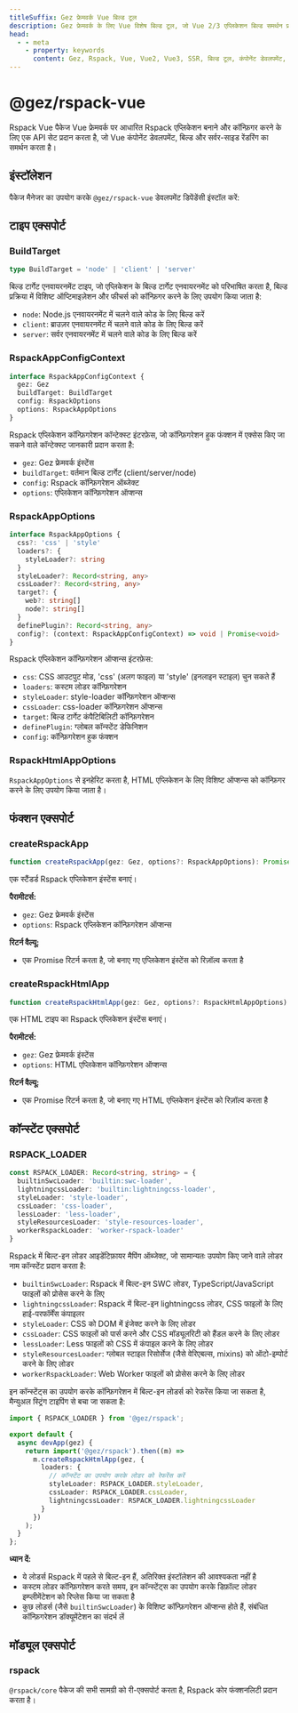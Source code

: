 ```yaml
---
titleSuffix: Gez फ्रेमवर्क Vue बिल्ड टूल
description: Gez फ्रेमवर्क के लिए Vue विशेष बिल्ड टूल, जो Vue 2/3 एप्लिकेशन बिल्ड समर्थन प्रदान करता है, जिसमें कंपोनेंट डेवलपमेंट, SSR रेंडरिंग और परफॉर्मेंस ऑप्टिमाइज़ेशन जैसी सुविधाएं शामिल हैं।
head:
  - - meta
    - property: keywords
      content: Gez, Rspack, Vue, Vue2, Vue3, SSR, बिल्ड टूल, कंपोनेंट डेवलपमेंट, सर्वर-साइड रेंडरिंग, परफॉर्मेंस ऑप्टिमाइज़ेशन
---
```



# @gez/rspack-vue

Rspack Vue पैकेज Vue फ्रेमवर्क पर आधारित Rspack एप्लिकेशन बनाने और कॉन्फ़िगर करने के लिए एक API सेट प्रदान करता है, जो Vue कंपोनेंट डेवलपमेंट, बिल्ड और सर्वर-साइड रेंडरिंग का समर्थन करता है।

## इंस्टॉलेशन

पैकेज मैनेजर का उपयोग करके `@gez/rspack-vue` डेवलपमेंट डिपेंडेंसी इंस्टॉल करें:

<PackageManagerTabs command="install @gez/rspack-vue -D" />

## टाइप एक्सपोर्ट

### BuildTarget

```ts
type BuildTarget = 'node' | 'client' | 'server'
```

बिल्ड टार्गेट एनवायरनमेंट टाइप, जो एप्लिकेशन के बिल्ड टार्गेट एनवायरनमेंट को परिभाषित करता है, बिल्ड प्रक्रिया में विशिष्ट ऑप्टिमाइज़ेशन और फीचर्स को कॉन्फ़िगर करने के लिए उपयोग किया जाता है:
- `node`: Node.js एनवायरनमेंट में चलने वाले कोड के लिए बिल्ड करें
- `client`: ब्राउज़र एनवायरनमेंट में चलने वाले कोड के लिए बिल्ड करें
- `server`: सर्वर एनवायरनमेंट में चलने वाले कोड के लिए बिल्ड करें

### RspackAppConfigContext

```ts
interface RspackAppConfigContext {
  gez: Gez
  buildTarget: BuildTarget
  config: RspackOptions
  options: RspackAppOptions
}
```

Rspack एप्लिकेशन कॉन्फ़िगरेशन कॉन्टेक्स्ट इंटरफ़ेस, जो कॉन्फ़िगरेशन हुक फंक्शन में एक्सेस किए जा सकने वाले कॉन्टेक्स्ट जानकारी प्रदान करता है:
- `gez`: Gez फ्रेमवर्क इंस्टेंस
- `buildTarget`: वर्तमान बिल्ड टार्गेट (client/server/node)
- `config`: Rspack कॉन्फ़िगरेशन ऑब्जेक्ट
- `options`: एप्लिकेशन कॉन्फ़िगरेशन ऑप्शन्स

### RspackAppOptions

```ts
interface RspackAppOptions {
  css?: 'css' | 'style'
  loaders?: {
    styleLoader?: string
  }
  styleLoader?: Record<string, any>
  cssLoader?: Record<string, any>
  target?: {
    web?: string[]
    node?: string[]
  }
  definePlugin?: Record<string, any>
  config?: (context: RspackAppConfigContext) => void | Promise<void>
}
```

Rspack एप्लिकेशन कॉन्फ़िगरेशन ऑप्शन्स इंटरफ़ेस:
- `css`: CSS आउटपुट मोड, 'css' (अलग फाइल) या 'style' (इनलाइन स्टाइल) चुन सकते हैं
- `loaders`: कस्टम लोडर कॉन्फ़िगरेशन
- `styleLoader`: style-loader कॉन्फ़िगरेशन ऑप्शन्स
- `cssLoader`: css-loader कॉन्फ़िगरेशन ऑप्शन्स
- `target`: बिल्ड टार्गेट कंपैटिबिलिटी कॉन्फ़िगरेशन
- `definePlugin`: ग्लोबल कॉन्स्टेंट डेफिनिशन
- `config`: कॉन्फ़िगरेशन हुक फंक्शन

### RspackHtmlAppOptions

`RspackAppOptions` से इनहेरिट करता है, HTML एप्लिकेशन के लिए विशिष्ट ऑप्शन्स को कॉन्फ़िगर करने के लिए उपयोग किया जाता है।

## फंक्शन एक्सपोर्ट

### createRspackApp

```ts
function createRspackApp(gez: Gez, options?: RspackAppOptions): Promise<App>
```

एक स्टैंडर्ड Rspack एप्लिकेशन इंस्टेंस बनाएं।

**पैरामीटर्स:**
- `gez`: Gez फ्रेमवर्क इंस्टेंस
- `options`: Rspack एप्लिकेशन कॉन्फ़िगरेशन ऑप्शन्स

**रिटर्न वैल्यू:**
- एक Promise रिटर्न करता है, जो बनाए गए एप्लिकेशन इंस्टेंस को रिज़ॉल्व करता है

### createRspackHtmlApp

```ts
function createRspackHtmlApp(gez: Gez, options?: RspackHtmlAppOptions): Promise<App>
```

एक HTML टाइप का Rspack एप्लिकेशन इंस्टेंस बनाएं।

**पैरामीटर्स:**
- `gez`: Gez फ्रेमवर्क इंस्टेंस
- `options`: HTML एप्लिकेशन कॉन्फ़िगरेशन ऑप्शन्स

**रिटर्न वैल्यू:**
- एक Promise रिटर्न करता है, जो बनाए गए HTML एप्लिकेशन इंस्टेंस को रिज़ॉल्व करता है

## कॉन्स्टेंट एक्सपोर्ट
### RSPACK_LOADER

```ts
const RSPACK_LOADER: Record<string, string> = {
  builtinSwcLoader: 'builtin:swc-loader',
  lightningcssLoader: 'builtin:lightningcss-loader',
  styleLoader: 'style-loader',
  cssLoader: 'css-loader',
  lessLoader: 'less-loader',
  styleResourcesLoader: 'style-resources-loader',
  workerRspackLoader: 'worker-rspack-loader'
}
```

Rspack में बिल्ट-इन लोडर आइडेंटिफ़ायर मैपिंग ऑब्जेक्ट, जो सामान्यतः उपयोग किए जाने वाले लोडर नाम कॉन्स्टेंट प्रदान करता है:

- `builtinSwcLoader`: Rspack में बिल्ट-इन SWC लोडर, TypeScript/JavaScript फाइलों को प्रोसेस करने के लिए
- `lightningcssLoader`: Rspack में बिल्ट-इन lightningcss लोडर, CSS फाइलों के लिए हाई-परफॉर्मेंस कंपाइलर
- `styleLoader`: CSS को DOM में इंजेक्ट करने के लिए लोडर
- `cssLoader`: CSS फाइलों को पार्स करने और CSS मॉड्यूलरिटी को हैंडल करने के लिए लोडर
- `lessLoader`: Less फाइलों को CSS में कंपाइल करने के लिए लोडर
- `styleResourcesLoader`: ग्लोबल स्टाइल रिसोर्सेज (जैसे वेरिएबल्स, mixins) को ऑटो-इम्पोर्ट करने के लिए लोडर
- `workerRspackLoader`: Web Worker फाइलों को प्रोसेस करने के लिए लोडर

इन कॉन्स्टेंट्स का उपयोग करके कॉन्फ़िगरेशन में बिल्ट-इन लोडर्स को रेफरेंस किया जा सकता है, मैन्युअल स्ट्रिंग टाइपिंग से बचा जा सकता है:

```ts title="src/entry.node.ts"
import { RSPACK_LOADER } from '@gez/rspack';

export default {
  async devApp(gez) {
    return import('@gez/rspack').then((m) =>
      m.createRspackHtmlApp(gez, {
        loaders: {
          // कॉन्स्टेंट का उपयोग करके लोडर को रेफरेंस करें
          styleLoader: RSPACK_LOADER.styleLoader,
          cssLoader: RSPACK_LOADER.cssLoader,
          lightningcssLoader: RSPACK_LOADER.lightningcssLoader
        }
      })
    );
  }
};
```

**ध्यान दें:**
- ये लोडर्स Rspack में पहले से बिल्ट-इन हैं, अतिरिक्त इंस्टॉलेशन की आवश्यकता नहीं है
- कस्टम लोडर कॉन्फ़िगरेशन करते समय, इन कॉन्स्टेंट्स का उपयोग करके डिफ़ॉल्ट लोडर इम्प्लीमेंटेशन को रिप्लेस किया जा सकता है
- कुछ लोडर्स (जैसे `builtinSwcLoader`) के विशिष्ट कॉन्फ़िगरेशन ऑप्शन्स होते हैं, संबंधित कॉन्फ़िगरेशन डॉक्यूमेंटेशन का संदर्भ लें

## मॉड्यूल एक्सपोर्ट

### rspack

`@rspack/core` पैकेज की सभी सामग्री को री-एक्सपोर्ट करता है, Rspack कोर फंक्शनलिटी प्रदान करता है।